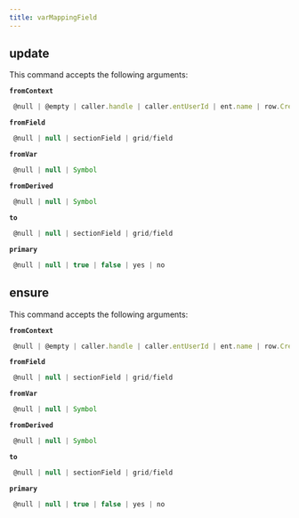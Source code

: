 ```yaml
---
title: varMappingField
---
```


## update

This command accepts the following arguments:

**`fromContext`**
```js filename="type"
 @null | @empty | caller.handle | caller.entUserId | ent.name | row.CreatedBy | ...
```
**`fromField`**
```js filename="type"
 @null | null | sectionField | grid/field
```
**`fromVar`**
```js filename="type"
 @null | null | Symbol
```
**`fromDerived`**
```js filename="type"
 @null | null | Symbol
```
**`to`**
```js filename="type"
 @null | null | sectionField | grid/field
```
**`primary`**
```js filename="type"
 @null | null | true | false | yes | no
```

## ensure

This command accepts the following arguments:

**`fromContext`**
```js filename="type"
 @null | @empty | caller.handle | caller.entUserId | ent.name | row.CreatedBy | ...
```
**`fromField`**
```js filename="type"
 @null | null | sectionField | grid/field
```
**`fromVar`**
```js filename="type"
 @null | null | Symbol
```
**`fromDerived`**
```js filename="type"
 @null | null | Symbol
```
**`to`**
```js filename="type"
 @null | null | sectionField | grid/field
```
**`primary`**
```js filename="type"
 @null | null | true | false | yes | no
```

